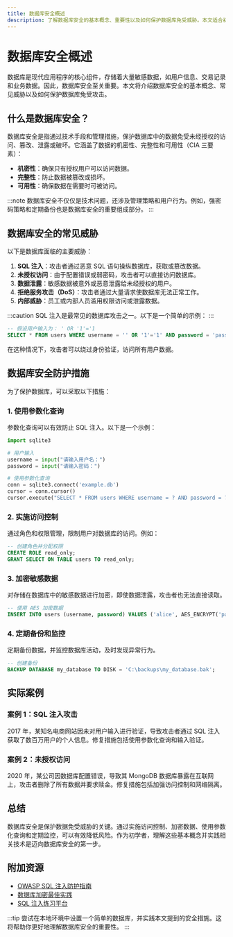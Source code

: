 ```yaml
---
title: 数据库安全概述
description: 了解数据库安全的基本概念、重要性以及如何保护数据库免受威胁。本文适合初学者，涵盖数据库安全的定义、常见威胁、防护措施以及实际案例。
---
```


# 数据库安全概述

数据库是现代应用程序的核心组件，存储着大量敏感数据，如用户信息、交易记录和业务数据。因此，数据库安全至关重要。本文将介绍数据库安全的基本概念、常见威胁以及如何保护数据库免受攻击。

## 什么是数据库安全？

数据库安全是指通过技术手段和管理措施，保护数据库中的数据免受未经授权的访问、篡改、泄露或破坏。它涵盖了数据的机密性、完整性和可用性（CIA 三要素）：

- **机密性**：确保只有授权用户可以访问数据。
- **完整性**：防止数据被篡改或损坏。
- **可用性**：确保数据在需要时可被访问。

:::note
数据库安全不仅仅是技术问题，还涉及管理策略和用户行为。例如，强密码策略和定期备份也是数据库安全的重要组成部分。
:::

## 数据库安全的常见威胁

以下是数据库面临的主要威胁：

1. **SQL 注入**：攻击者通过恶意 SQL 语句操纵数据库，获取或篡改数据。
2. **未授权访问**：由于配置错误或弱密码，攻击者可以直接访问数据库。
3. **数据泄露**：敏感数据被意外或恶意泄露给未经授权的用户。
4. **拒绝服务攻击（DoS）**：攻击者通过大量请求使数据库无法正常工作。
5. **内部威胁**：员工或内部人员滥用权限访问或泄露数据。

:::caution
SQL 注入是最常见的数据库攻击之一。以下是一个简单的示例：
:::

```sql
-- 假设用户输入为： ' OR '1'='1
SELECT * FROM users WHERE username = '' OR '1'='1' AND password = 'password';
```

在这种情况下，攻击者可以绕过身份验证，访问所有用户数据。

## 数据库安全防护措施

为了保护数据库，可以采取以下措施：

### 1. 使用参数化查询
参数化查询可以有效防止 SQL 注入。以下是一个示例：

```python
import sqlite3

# 用户输入
username = input("请输入用户名：")
password = input("请输入密码：")

# 使用参数化查询
conn = sqlite3.connect('example.db')
cursor = conn.cursor()
cursor.execute("SELECT * FROM users WHERE username = ? AND password = ?", (username, password))
```

### 2. 实施访问控制
通过角色和权限管理，限制用户对数据库的访问。例如：

```sql
-- 创建角色并分配权限
CREATE ROLE read_only;
GRANT SELECT ON TABLE users TO read_only;
```

### 3. 加密敏感数据
对存储在数据库中的敏感数据进行加密，即使数据泄露，攻击者也无法直接读取。

```sql
-- 使用 AES 加密数据
INSERT INTO users (username, password) VALUES ('alice', AES_ENCRYPT('password123', 'encryption_key'));
```

### 4. 定期备份和监控
定期备份数据，并监控数据库活动，及时发现异常行为。

```sql
-- 创建备份
BACKUP DATABASE my_database TO DISK = 'C:\backups\my_database.bak';
```

## 实际案例

### 案例 1：SQL 注入攻击
2017 年，某知名电商网站因未对用户输入进行验证，导致攻击者通过 SQL 注入获取了数百万用户的个人信息。修复措施包括使用参数化查询和输入验证。

### 案例 2：未授权访问
2020 年，某公司因数据库配置错误，导致其 MongoDB 数据库暴露在互联网上，攻击者删除了所有数据并要求赎金。修复措施包括加强访问控制和网络隔离。

## 总结

数据库安全是保护数据免受威胁的关键。通过实施访问控制、加密数据、使用参数化查询和定期监控，可以有效降低风险。作为初学者，理解这些基本概念并实践相关技术是迈向数据库安全的第一步。

## 附加资源

- [OWASP SQL 注入防护指南](https://owasp.org/www-community/attacks/SQL_Injection)
- [数据库加密最佳实践](https://www.nist.gov/publications/database-encryption-best-practices)
- [SQL 注入练习平台](https://sqlzoo.net/)

:::tip
尝试在本地环境中设置一个简单的数据库，并实践本文提到的安全措施。这将帮助你更好地理解数据库安全的重要性。
:::